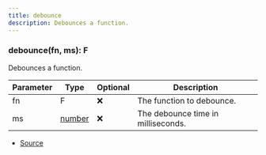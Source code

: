 ```yaml
---
title: debounce
description: Debounces a function.
---
```



### debounce(fn, ms): F

Debounces a function.



| Parameter | Type | Optional | Description |
| ----------- | ----------- | ----------- | ----------- |
| fn | F | ❌ | The function to debounce. |
| ms | [number](https://developer.mozilla.org/en-US/docs/Web/JavaScript/Reference/Global_Objects/Number) | ❌ | The debounce time in milliseconds. |


- [Source](https://github.com/underctrl-io/commandkit/blob/98b939d6fdf8beaae597b4dc0351a139da52ee8d/packages/commandkit/src/utils/utilities.ts#L72)